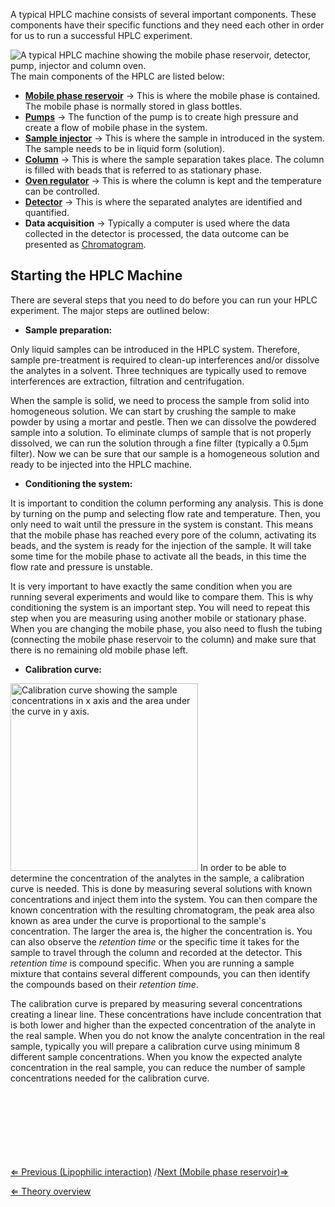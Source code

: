 A typical HPLC machine consists of several important components. These components have their specific functions and they need each other in order for us to run a successful HPLC experiment.


[[File: HPLC machine.jpg|frame|right|A typical HPLC machine showing the mobile phase reservoir, detector, pump, injector and column oven.]]
The main components of the HPLC are listed below:
* '''[[Mobile phase reservoir]]''' → This is where the mobile phase is contained. The mobile phase is normally stored in glass bottles.
* '''[[Pumps]]''' → The function of the pump is to create high pressure and create a flow of mobile phase in the system.
* '''[[Sample injector]]''' → This is where the sample in introduced in the system. The sample needs to be in liquid form (solution).
* '''[[Column]]''' → This is where the sample separation takes place. The column is filled with beads that is referred to as stationary phase.
* '''[[Oven regulator]]''' → This is where the column is kept and the temperature can be controlled.
* '''[[Detector]]''' → This is where the separated analytes are identified and quantified.
* '''Data acquisition''' → Typically a computer is used where the data collected in the detector is processed, the data outcome can be presented as [[Chromatogram]].


== Starting the HPLC Machine ==
There are several steps that you need to do before you can run your HPLC experiment. The major steps are outlined below:

*  '''Sample preparation:''' <br>
Only liquid samples can be introduced in the HPLC system. Therefore, sample pre-treatment is required to clean-up interferences and/or dissolve the analytes in a solvent. Three techniques are typically used to remove interferences are extraction, filtration and centrifugation.

When the sample is solid, we need to process the sample from solid into homogeneous solution. We can start by crushing the sample to make powder by using a mortar and pestle. Then we can dissolve the powdered sample into a solution. To eliminate clumps of sample that is not properly dissolved, we can run the solution through a fine filter (typically a 0.5μm filter). Now we can be sure that our sample is a homogeneous solution and ready to be injected into the HPLC machine. <br>


* '''Conditioning the system:''' <br>
It is important to condition the column performing any analysis. This is done by turning on the pump and selecting flow rate and temperature. Then, you only need to wait until the pressure in the system is constant. This means that the mobile phase has reached every pore of the column, activating its beads, and the system is ready for the injection of the sample. It will take some time for the mobile phase to activate all the beads, in this time the flow rate and pressure is unstable. 

It is very important to have exactly the same condition when you are running several experiments and would like to compare them. This is why conditioning the system is an important step. You will need to repeat this step when you are measuring using another mobile or stationary phase. When you are changing the mobile phase, you also need to flush the tubing (connecting the mobile phase reservoir to the column) and make sure that there is no remaining old mobile phase left. <br>


* '''Calibration curve:''' <br>
[[File: CalibrationCurve.png|frame|left|x300px|Calibration curve showing the sample concentrations in x axis and the area under the curve in y axis.]]
In order to be able to determine the concentration of the analytes in the sample, a calibration curve is needed. This is done by measuring several solutions with known concentrations and inject them into the system. You can then compare the known concentration with the resulting chromatogram, the peak area also known as area under the curve is proportional to the sample's concentration. The larger the area is, the higher the concentration is. You can also observe the ''retention time'' or the specific time it takes for the sample to travel through the column and recorded at the detector. This ''retention time'' is compound specific. When you are running a sample mixture that contains several different compounds, you can then identify the compounds based on their ''retention time''. 


The calibration curve is prepared by measuring several concentrations creating a linear line. These concentrations have include concentration that is both lower and higher than the expected concentration of the analyte in the real sample. When you do not know the analyte concentration in the real sample, typically you will prepare a calibration curve using minimum 8 different sample concentrations. When you know the expected analyte concentration in the real sample, you can reduce the number of sample concentrations needed for the calibration curve.

<br><br><br><br><br><br><br>

[[Lipophilic_interaction|&lArr; Previous (Lipophilic interaction)]] /[[Mobile phase reservoir|Next (Mobile phase reservoir)&rArr;]]

[[HPLC|&lArr; Theory overview]]